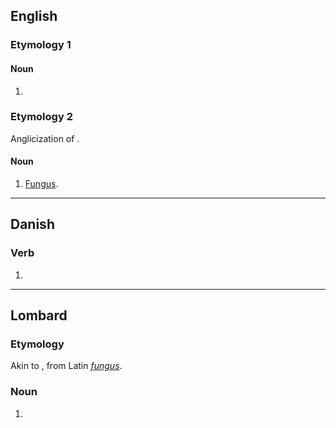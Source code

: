 {{also|fung.|-fung-}}
==English==

===Etymology 1===

====Noun====
{{en-noun}}

# {{alt form|en|fum||fabulous Chinese bird}}

===Etymology 2===
Anglicization of {{m|en|fungus}}.

====Noun====
{{en-noun}}

# {{lb|en|extremely|rare}} [[fungus|Fungus]].

----

==Danish==

===Verb===
{{head|da|verb form}}

# {{imperative of|da|funge}}

----

==Lombard==

===Etymology===
Akin to {{cog|it|fungo}}, from Latin ''[[fungus]]''.

===Noun===
{{head|lmo|noun}}

# {{alt form of|lmo|fonsg||[[mushroom]]}}